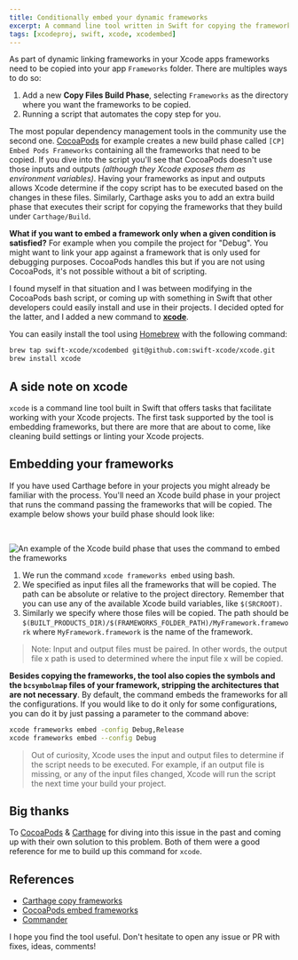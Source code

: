 ```yaml
---
title: Conditionally embed your dynamic frameworks
excerpt: A command line tool written in Swift for copying the frameworks from your project to the output frameworks directory.
tags: [xcodeproj, swift, xcode, xcodembed]
---
```


As part of dynamic linking frameworks in your Xcode apps frameworks need to be copied into your app `Frameworks` folder. There are multiples ways to do so:

1. Add a new **Copy Files Build Phase**, selecting `Frameworks` as the directory where you want the frameworks to be copied.
2. Running a script that automates the copy step for you.

The most popular dependency management tools in the community use the second one. [CocoaPods](https://cocoapods.org) for example creates a new build phase called `[CP] Embed Pods Frameworks` containing all the frameworks that need to be copied. If you dive into the script you'll see that CocoaPods doesn't use those inputs and outputs _(although they Xcode exposes them as environment variables)_. Having your frameworks as input and outputs allows Xcode determine if the copy script has to be executed based on the changes in these files. Similarly, Carthage asks you to add an extra build phase that executes their script for copying the frameworks that they build under `Carthage/Build`.

**What if you want to embed a framework only when a given condition is satisfied?** For example when you compile the project for "Debug". You might want to link your app against a framework that is only used for debugging purposes. CocoaPods handles this but if you are not using CocoaPods, it's not possible without a bit of scripting.

I found myself in that situation and I was between modifying in the CocoaPods bash script, or coming up with something in Swift that other developers could easily install and use in their projects. I decided opted for the latter, and I added a new command to [**xcode**](https://github.com/swift-xcode/xcode).

You can easily install the tool using [Homebrew](https://brew.sh/) with the following command:

```bash
brew tap swift-xcode/xcodembed git@github.com:swift-xcode/xcode.git
brew install xcode
```

## A side note on xcode

`xcode` is a command line tool built in Swift that offers tasks that facilitate working with your Xcode projects. The first task supported by the tool is embedding frameworks, but there are more that are about to come, like cleaning build settings or linting your Xcode projects.

## Embedding your frameworks

If you have used Carthage before in your projects you might already be familiar with the process. You'll need an Xcode build phase in your project that runs the command passing the frameworks that will be copied. The example below shows your build phase should look like:

<br />

![An example of the Xcode build phase that uses the command to embed the frameworks](images/Frameworks-Embed.png)

1. We run the command `xcode frameworks embed` using bash.
2. We specified as input files all the frameworks that will be copied. The path can be absolute or relative to the project directory. Remember that you can use any of the available Xcode build variables, like `$(SRCROOT)`.
3. Similarly we specify where those files will be copied. The path should be `$(BUILT_PRODUCTS_DIR)/$(FRAMEWORKS_FOLDER_PATH)/MyFramework.framework` where `MyFramework.framework` is the name of the framework.

> Note: Input and output files must be paired. In other words, the output file x path is used to determined where the input file x will be copied.

**Besides copying the frameworks, the tool also copies the symbols and the `bcsymbolmap` files of your framework, stripping the architectures that are not necessary**. By default, the command embeds the frameworks for all the configurations. If you would like to do it only for some configurations, you can do it by just passing a parameter to the command above:

```bash
xcode frameworks embed -config Debug,Release
xcode frameworks embed --config Debug
```

> Out of curiosity, Xcode uses the input and output files to determine if the script needs to be executed. For example, if an output file is missing, or any of the input files changed, Xcode will run the script the next time your build your project.

## Big thanks

To [CocoaPods](https://cocoapods.org) & [Carthage](https://github.com/carthage) for diving into this issue in the past and coming up with their own solution to this problem. Both of them were a good reference for me to build up this command for `xcode`.

## References

- [Carthage copy frameworks](https://github.com/Carthage/Carthage/blob/master/Source/carthage/CopyFrameworks.swift)
- [CocoaPods embed frameworks](https://github.com/CocoaPods/CocoaPods/blob/master/lib/cocoapods/generator/embed_frameworks_script.rb)
- [Commander](https://github.com/kylef/Commander)

I hope you find the tool useful. Don't hesitate to open any issue or PR with fixes, ideas, comments!
